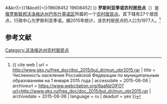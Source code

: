 {{Infobox Settlement
| official_name = 罗斯利亚季诺农村居民点
| native_name = Рослятинское сельское поселение
| settlement_type = [[农村居民点|农村居民点]]
| subdivision_type = [[国家|国家]]
| subdivision_type1 = [[州_(俄罗斯)|州]]
| subdivision_type2 = [[区_(苏联)|区]]
| subdivision_name = {{RUS}}
| subdivision_name1 = [[沃洛格达州|沃洛格达州]]
| subdivision_name2 = [[巴布什基诺区|巴布什基诺区]]
| seat_type = 行政中心
| seat = 罗斯利亚季诺
| population_as_of=2015
| population_footnotes = <ref name=stat />
| population_total = 1977
| coordinates_display = inline,title
| latd = 59 | latm = 45 | lats = 49.57 | latNS = N
| longd = 44 | longm = 13 | longs = 38.33 | longEW = E
| timezone = [[莫斯科时间|MSK]]
| utc_offset = +3
| blank_name = [[俄罗斯市政土地区划代码|OKTMO编码]]
| blank_info = [http://classif.spb.ru/classificators/view/tma.php?st{{=}}A&kr{{=}}1&kod{{=}}19608452 19608452]
}}
'''罗斯利亚季诺农村居民点'''（{{lang-ru|Рослятинское сельское поселение}}）是[[俄罗斯联邦|俄罗斯联邦]][[沃洛格达州|沃洛格达州]][[巴布什基诺区|巴布什基诺区]]所属的一个[[农村居民点|农村居民点]]。其下辖有27个居民点，行政中心为罗斯利亚季诺。据2015年统计，该农村居民点的人口为1977人。<ref name=stat>{{ cite web | url = http://www.gks.ru/free_doc/doc_2015/bul_dr/mun_obr2015.rar | title = Численность населения Российской Федерации по муниципальным образованиям на 1 января 2015 года | accessdate = 2015-08-06 | archiveurl = https://www.webcitation.org/6aaNzOlFO?url=http://www.gks.ru/free_doc/doc_2015/bul_dr/mun_obr2015.rar | archivedate = 2015-08-06 | language = ru | deadurl = yes }}</ref>

== 参考文献 ==
{{reflist}}

{{Russia-stub}}

[[Category:沃洛格达州农村居民点|Category:沃洛格达州农村居民点]]